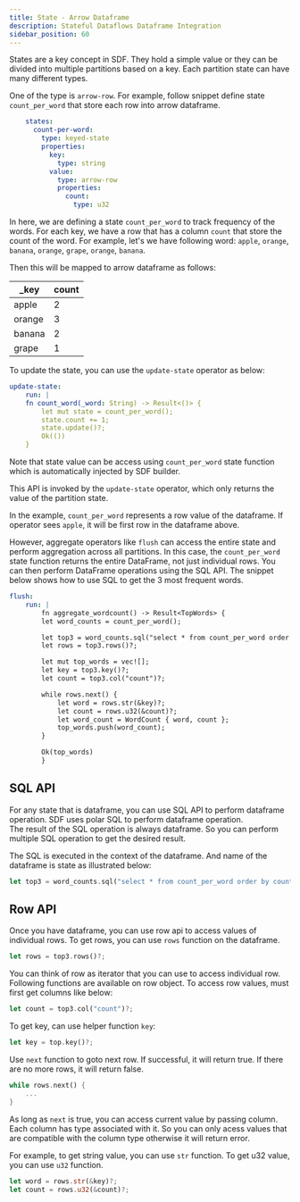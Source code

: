```yaml
---
title: State - Arrow Dataframe
description: Stateful Dataflows Dataframe Integration
sidebar_position: 60
---
```


States are a key concept in SDF. They hold a simple value or they can be divided into multiple partitions based on a key.  Each partition state can have many different types.  

One of the type is `arrow-row`.  For example, follow snippet define state `count_per_word` that store each row into arrow dataframe.

```yaml
    states:
      count-per-word:
        type: keyed-state
        properties:
          key:
            type: string
          value:
            type: arrow-row
            properties:
              count: 
                type: u32
```


In here, we are defining a state `count_per_word` to track frequency of the words.  For each key, we have a row that has a column `count` that store the count of the word.
For example, let's we have following word: `apple`, `orange`, `banana`, `orange`, `grape`, `orange`, `banana`.  

Then this will be mapped to arrow dataframe as follows:

| _key | count |
| --- | --- |
| apple | 2 |
| orange | 3 |
| banana | 2 |
| grape | 1 |


To update the state, you can use the `update-state` operator as below:

```yaml 
update-state:
    run: |
    fn count_word(_word: String) -> Result<()> {
        let mut state = count_per_word();
        state.count += 1;
        state.update()?;
        Ok(())
    }
```

Note that state value can be access using `count_per_word` state function which is automatically injected by SDF builder.

This API is invoked by the `update-state` operator, which only returns the value of the partition state.

In the example, `count_per_word` represents a row value of the dataframe.  If operator sees  `apple`, it will be first row in the dataframe above.

However, aggregate operators like `flush` can access the entire state and perform aggregation across all partitions. In this case, the `count_per_word` state function returns the entire DataFrame, not just individual rows. You can then perform DataFrame operations using the SQL API. The snippet below shows how to use SQL to get the 3 most frequent words.

```yaml
flush:
    run: |
        fn aggregate_wordcount() -> Result<TopWords> {
        let word_counts = count_per_word();

        let top3 = word_counts.sql("select * from count_per_word order by count desc limit 3")?;
        let rows = top3.rows()?;

        let mut top_words = vec![];
        let key = top3.key()?;
        let count = top3.col("count")?;

        while rows.next() {
            let word = rows.str(&key)?;
            let count = rows.u32(&count)?;
            let word_count = WordCount { word, count };
            top_words.push(word_count);
        }

        Ok(top_words)
        }
```

## SQL API

For any state that is dataframe, you can use SQL API to perform dataframe operation.  SDF uses polar SQL to perform dataframe operation.  
The result of the SQL operation is always dataframe.  So you can perform multiple SQL operation to get the desired result.

The SQL is executed in the context of the dataframe.  And name of the dataframe is state as illustrated below:

```rust
let top3 = word_counts.sql("select * from count_per_word order by count desc limit 3")?;
```

## Row API

Once you have dataframe, you can use row api to access values of individual rows.  To get rows, you can use `rows` function on the dataframe.

```rust
let rows = top3.rows()?;
```

You can think of row as iterator that you can use to access individual row.  Following functions are available on row object.
To access row values, must first get columns like below:

```rust
let count = top3.col("count")?;
```

To get key, can use helper function `key`:

```rust
let key = top.key()?;
```

Use `next` function to goto next row.  If successful, it will return true.  If there are no more rows, it will return false.

```rust
while rows.next() {
    ...
}
```

As long as `next` is true, you can access current value by passing column.  Each column has type associated with it.  So you can only acess values that are compatible with the column type otherwise it will return error.

For example, to get string value, you can use `str` function. To get u32 value, you can use `u32` function.

```rust
let word = rows.str(&key)?;
let count = rows.u32(&count)?;
```


